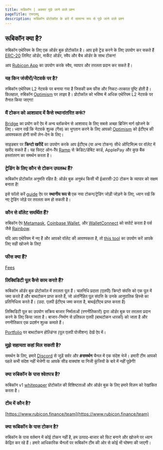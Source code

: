 ```yaml
---
title: रूबिकॉन | अक्सर पूछे जाने वाले प्रश्न
pageTitle: एफएक्यू
description: रूबिकॉन प्रोटोकॉल के बारे में सामान्य रूप से पूछे जाने वाले प्रश्न
---
```


## रूबिकॉन क्या है?

रुबिकॉन एथेरियम के लिए एक ऑर्डर बुक प्रोटोकॉल है। आप इसे ट्रेड करने के लिए उपयोग कर सकते हैं [ERC-20](https://ethereum.org/en/developers/docs/standards/tokens/erc-20/) लिमिट ऑर्डर, मार्केट ऑर्डर, स्वैप और बैच ऑर्डर के साथ टोकन!

आप [Rubicon App](https://app.rubicon.finance/) का उपयोग करके स्वैप, व्यापार और तरलता प्रदान कर सकते हैं।

### यह किन जंजीरों/नेटवर्क पर है?

रुबिकॉन एथेरियम L2 नेटवर्क पर बनाया गया है जिसकी कम फीस और निकट-तत्काल पुष्टि होती है। फ़िलहाल, रुबिकॉन [Optimism](https://www.optimism.io/) पर लाइव है। प्रोटोकॉल को भविष्य में अधिक एथेरियम L2 नेटवर्क पर तैनात किया जाएगा!

### मैं टोकन को आशावाद में कैसे स्थानांतरित करूं?

[Bridge](https://app.rubicon.finance/bridge) का प्रयोग करें ऐप में अन्य ब्लॉकचेन से आशावाद के लिए सबसे अच्छा ब्रिजिंग मार्ग खोजने के लिए। ध्यान रखें कि नेटवर्क शुल्क (गैस) का भुगतान करने के लिए आपको [Optimism](https://www.optimism.io/) को ईटीएच की आवश्यकता होगी सभी लेन-देन के लिए।

साइडबार पर **क्रिप्टो खरीदें** का उपयोग करके आप ईटीएच (या अन्य टोकन) सीधे ऑप्टिमिज़्म पर वॉलेट में खरीद सकते हैं। यह फिएट ऑन-रैंप [Ramp](https://ramp.network/) से क्रेडिट/डेबिट कार्ड, ApplePay और कुछ बैंक हस्तांतरण का समर्थन करता है।

### ट्रेडिंग के लिए कौन से टोकन उपलब्ध हैं?

रूबिकॉन प्रोटोकॉल अनुमति रहित है: ऑर्डर बुक अनुबंध किसी भी ईआरसी-20 टोकन के व्यापार को सक्षम बनाता है!

इसे फॉलो करें [guide](/docs/guides/trade/adding-a-trading-pair) ऐप पर **स्थानीय रूप से** एक नया टोकन/ट्रेडिंग जोड़ी जोड़ने के लिए, ध्यान रखें कि नए ट्रेडिंग जोड़े पर तरलता कम हो सकती है।

### कौन से वॉलेट समर्थित हैं?

रुबिकॉन ऐप [Metamask](https://metamask.io/), [Coinbase Wallet](https://www.coinbase.com/wallet), और [WalletConnect](https://walletconnect.com/) को सपोर्ट करता है पर्स जैसे [Rainbow](https://rainbow.me/).

यदि आप एथेरियम में नए हैं और आपको वॉलेट की आवश्यकता है, तो [this tool](https://ethereum.org/en/wallets/find-wallet/) का उपयोग करें आपके लिए सही खोजने के लिए!

### फीस क्या हैं?

[Fees](/guides/trade/fees)

### लिक्विडिटी पूल कैसे काम करते हैं?

रूबिकॉन ऑर्डर बुक प्रोटोकॉल में तरलता पूल हैं। चलनिधि प्रदाता (एलपी) क्रिप्टो संपत्ति को एक पूल में जमा करते हैं और बाथटोकन प्राप्त करते हैं, जो अंतर्निहित पूल संपत्ति के उनके आनुपातिक हिस्से का प्रतिनिधित्व करते हैं।
(उदा. एलपी ईटीएच जमा करता है, बाथईटीएच प्राप्त करता है)

लिक्विडिटी पूल का उपयोग सक्रिय बाजार निर्माताओं (रणनीतिकारों) द्वारा ऑर्डर बुक पर तरलता प्रदान करने के लिए किया जाता है। बाजार-निर्माण से प्रतिफल एलपी (बाथटोकन धारकों) को जाता है और रणनीतिकार एक प्रदर्शन शुल्क कमाते हैं।

[Portfolio](https://app.rubicon.finance/portfolio) पर बाथटोकन होल्डिंग्स (पूल एलपी पोजीशन) देखें ऐप में।

### मुझे सहायता कहां मिल सकती है?

समर्थन के लिए, हमारे [Discord](https://discord.com/invite/E7pS24J) से जुड़ें सर्वर और **#समर्थन** चैनल में एक संदेश भेजें। हमारी टीम आपको पहले कभी संदेश नहीं भेजेगी या आपके सीड वाक्यांश या निजी कुंजियों के बारे में नहीं पूछेगी!

### क्या रुबिकॉन के पास श्वेतपत्र है?

रूबिकॉन v1 [whitepaper](https://github.com/RubiconDeFi/rubicon-protocol-v1/blob/master/Rubicon%20v1%20Whitepaper.pdf) प्रोटोकॉल की विशिष्टताओं और ऑर्डर बुक के लिए हमारे विज़न को रेखांकित करता है।

### टीम में कौन है?

[https://www.rubicon.finance/team](https://www.rubicon.finance/team)

### क्या रूबिकॉन के पास टोकन है?

रुबिकॉन के पास वर्तमान में कोई टोकन नहीं है, हम उत्पाद-बाजार को फिट बनाने और खोजने पर ध्यान केंद्रित कर रहे हैं। हमारे आधिकारिक चैनलों पर रूबिकॉन टीम की ओर से कोई भी घोषणा की जाएगी।